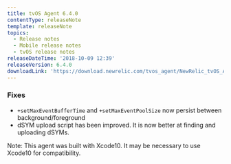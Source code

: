 ```yaml
---
title: tvOS Agent 6.4.0
contentType: releaseNote
template: releaseNote
topics:
  - Release notes
  - Mobile release notes
  - tvOS release notes
releaseDateTime: '2018-10-09 12:39'
releaseVersion: 6.4.0
downloadLink: 'https://download.newrelic.com/tvos_agent/NewRelic_tvOS_Agent_6.4.0.zip'
---
```


### Fixes

* `+setMaxEventBufferTime` and `+setMaxEventPoolSize` now persist between background/foreground
* dSYM upload script has been improved. It is now better at finding and uploading dSYMs.

Note: This agent was built with Xcode10. It may be necessary to use Xcode10 for compatibility.
